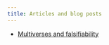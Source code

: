 ```yaml
---
title: Articles and blog posts
---
```


* [Multiverses and falsifiability](https://edwardfeser.blogspot.com/2024/06/multiverses-and-falsifiability.html)

